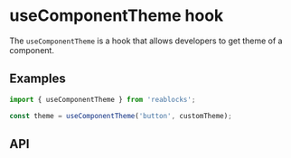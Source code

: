 
# useComponentTheme hook

The `useComponentTheme` is a hook that allows developers to get theme of a component.

## Examples

```jsx
import { useComponentTheme } from 'reablocks';

const theme = useComponentTheme('button', customTheme);
```

## API
<ParametersTable type="hooks" name="useComponentTheme" />
